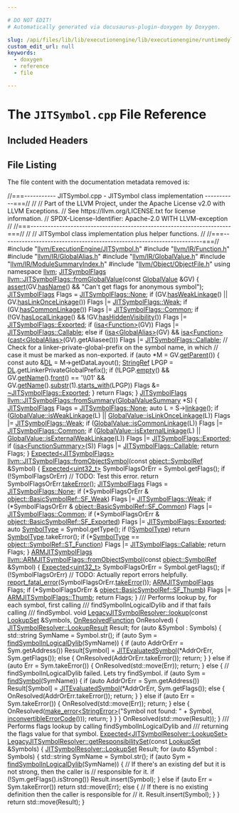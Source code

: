 ```yaml
---

# DO NOT EDIT!
# Automatically generated via docusaurus-plugin-doxygen by Doxygen.

slug: /api/files/lib/lib/executionengine/lib/executionengine/runtimedyld/jitsymbol-cpp
custom_edit_url: null
keywords:
  - doxygen
  - reference
  - file

---
```





# The `JITSymbol.cpp` File Reference

<DoxygenPage pluginConfig={pluginConfig}>



## Included Headers

<IncludesList>
<IncludesListItem
  filePath="llvm/ExecutionEngine/JITSymbol.h"
  permalink="/docs/api/files/include/include/llvm/include/llvm/executionengine/jitsymbol-h"
  isLocal="true" />
<IncludesListItem
  filePath="llvm/IR/Function.h"
  permalink="/docs/api/files/include/include/llvm/include/llvm/ir/function-h"
  isLocal="true" />
<IncludesListItem
  filePath="llvm/IR/GlobalAlias.h"
  permalink="/docs/api/files/include/include/llvm/include/llvm/ir/globalalias-h"
  isLocal="true" />
<IncludesListItem
  filePath="llvm/IR/GlobalValue.h"
  permalink="/docs/api/files/include/include/llvm/include/llvm/ir/globalvalue-h"
  isLocal="true" />
<IncludesListItem
  filePath="llvm/IR/ModuleSummaryIndex.h"
  permalink="/docs/api/files/include/include/llvm/include/llvm/ir/modulesummaryindex-h"
  isLocal="true" />
<IncludesListItem
  filePath="llvm/Object/ObjectFile.h"
  permalink="/docs/api/files/include/include/llvm/include/llvm/object/objectfile-h"
  isLocal="true" />
</IncludesList>


## File Listing

The file content with the documentation metadata removed is:

<ProgramListing>

<Link id="l00001" /><CodeLine lineNumber="1"><Highlight kind="comment">//===----------- JITSymbol.cpp - JITSymbol class implementation -----------===//</Highlight><Highlight kind="normal"></Highlight></CodeLine>
<Link id="l00002" /><CodeLine lineNumber="2"><Highlight kind="normal"></Highlight><Highlight kind="comment">//</Highlight><Highlight kind="normal"></Highlight></CodeLine>
<Link id="l00003" /><CodeLine lineNumber="3"><Highlight kind="normal"></Highlight><Highlight kind="comment">// Part of the LLVM Project, under the Apache License v2.0 with LLVM Exceptions.</Highlight><Highlight kind="normal"></Highlight></CodeLine>
<Link id="l00004" /><CodeLine lineNumber="4"><Highlight kind="normal"></Highlight><Highlight kind="comment">// See https://llvm.org/LICENSE.txt for license information.</Highlight><Highlight kind="normal"></Highlight></CodeLine>
<Link id="l00005" /><CodeLine lineNumber="5"><Highlight kind="normal"></Highlight><Highlight kind="comment">// SPDX-License-Identifier: Apache-2.0 WITH LLVM-exception</Highlight><Highlight kind="normal"></Highlight></CodeLine>
<Link id="l00006" /><CodeLine lineNumber="6"><Highlight kind="normal"></Highlight><Highlight kind="comment">//</Highlight><Highlight kind="normal"></Highlight></CodeLine>
<Link id="l00007" /><CodeLine lineNumber="7"><Highlight kind="normal"></Highlight><Highlight kind="comment">//===----------------------------------------------------------------------===//</Highlight><Highlight kind="normal"></Highlight></CodeLine>
<Link id="l00008" /><CodeLine lineNumber="8"><Highlight kind="normal"></Highlight><Highlight kind="comment">//</Highlight><Highlight kind="normal"></Highlight></CodeLine>
<Link id="l00009" /><CodeLine lineNumber="9"><Highlight kind="normal"></Highlight><Highlight kind="comment">// JITSymbol class implementation plus helper functions.</Highlight><Highlight kind="normal"></Highlight></CodeLine>
<Link id="l00010" /><CodeLine lineNumber="10"><Highlight kind="normal"></Highlight><Highlight kind="comment">//</Highlight><Highlight kind="normal"></Highlight></CodeLine>
<Link id="l00011" /><CodeLine lineNumber="11"><Highlight kind="normal"></Highlight><Highlight kind="comment">//===----------------------------------------------------------------------===//</Highlight><Highlight kind="normal"></Highlight></CodeLine>
<Link id="l00012" /><CodeLine lineNumber="12"><Highlight kind="normal"></Highlight></CodeLine>
<Link id="l00013" /><CodeLine lineNumber="13"><Highlight kind="normal"></Highlight><Highlight kind="preprocessor">#include &quot;<a href="/docs/api/files/include/include/llvm/include/llvm/executionengine/jitsymbol-h">llvm/ExecutionEngine/JITSymbol.h</a>&quot;</Highlight><Highlight kind="normal"></Highlight></CodeLine>
<Link id="l00014" /><CodeLine lineNumber="14"><Highlight kind="normal"></Highlight><Highlight kind="preprocessor">#include &quot;<a href="/docs/api/files/include/include/llvm/include/llvm/ir/function-h">llvm/IR/Function.h</a>&quot;</Highlight><Highlight kind="normal"></Highlight></CodeLine>
<Link id="l00015" /><CodeLine lineNumber="15"><Highlight kind="normal"></Highlight><Highlight kind="preprocessor">#include &quot;<a href="/docs/api/files/include/include/llvm/include/llvm/ir/globalalias-h">llvm/IR/GlobalAlias.h</a>&quot;</Highlight><Highlight kind="normal"></Highlight></CodeLine>
<Link id="l00016" /><CodeLine lineNumber="16"><Highlight kind="normal"></Highlight><Highlight kind="preprocessor">#include &quot;<a href="/docs/api/files/include/include/llvm/include/llvm/ir/globalvalue-h">llvm/IR/GlobalValue.h</a>&quot;</Highlight><Highlight kind="normal"></Highlight></CodeLine>
<Link id="l00017" /><CodeLine lineNumber="17"><Highlight kind="normal"></Highlight><Highlight kind="preprocessor">#include &quot;<a href="/docs/api/files/include/include/llvm/include/llvm/ir/modulesummaryindex-h">llvm/IR/ModuleSummaryIndex.h</a>&quot;</Highlight><Highlight kind="normal"></Highlight></CodeLine>
<Link id="l00018" /><CodeLine lineNumber="18"><Highlight kind="normal"></Highlight><Highlight kind="preprocessor">#include &quot;<a href="/docs/api/files/include/include/llvm/include/llvm/object/objectfile-h">llvm/Object/ObjectFile.h</a>&quot;</Highlight><Highlight kind="normal"></Highlight></CodeLine>
<Link id="l00019" /><CodeLine lineNumber="19"><Highlight kind="normal"></Highlight></CodeLine>
<Link id="l00020" /><CodeLine lineNumber="20"><Highlight kind="normal"></Highlight><Highlight kind="keyword">using namespace </Highlight><Highlight kind="normal"><a href="/docs/api/namespaces/llvm">llvm</a>;</Highlight></CodeLine>
<Link id="l00021" /><CodeLine lineNumber="21"><Highlight kind="normal"></Highlight></CodeLine>
<Link id="l00022" /><CodeLine lineNumber="22" lineLink="/docs/api/classes/llvm/jitsymbolflags/#aa66476422470ab204074b3198bcf4d15"><Highlight kind="normal"><a href="/docs/api/classes/llvm/jitsymbolflags/#a7eb7e08dd65f938cad006e4700c3f45c">JITSymbolFlags</a> <a href="/docs/api/classes/llvm/jitsymbolflags/#aa66476422470ab204074b3198bcf4d15">llvm::JITSymbolFlags::fromGlobalValue</a>(</Highlight><Highlight kind="keyword">const</Highlight><Highlight kind="normal"> <a href="/docs/api/classes/llvm/globalvalue">GlobalValue</a> &amp;GV) &#123;</Highlight></CodeLine>
<Link id="l00023" /><CodeLine lineNumber="23"><Highlight kind="normal">  <a href="/docs/api/files/lib/lib/target/lib/target/amdgpu/silowercontrolflow-cpp/#a4868c5d81c5ccc98c47aeab6244346a0">assert</a>(GV.<a href="/docs/api/classes/llvm/value/#ad9d88ae321b98d8a3b7f394977ae6d7f">hasName</a>() &amp;&amp; </Highlight><Highlight kind="stringliteral">&quot;Can&#39;t get flags for anonymous symbol&quot;</Highlight><Highlight kind="normal">);</Highlight></CodeLine>
<Link id="l00024" /><CodeLine lineNumber="24"><Highlight kind="normal"></Highlight></CodeLine>
<Link id="l00025" /><CodeLine lineNumber="25"><Highlight kind="normal">  <a href="/docs/api/classes/llvm/jitsymbolflags/#a7eb7e08dd65f938cad006e4700c3f45c">JITSymbolFlags</a> Flags = <a href="/docs/api/classes/llvm/jitsymbolflags/#ad509c6d010720c4f71aeac1fba93f8cbabffa99596ece82fbf05f0f3646f70ae1">JITSymbolFlags::None</a>;</Highlight></CodeLine>
<Link id="l00026" /><CodeLine lineNumber="26"><Highlight kind="normal">  </Highlight><Highlight kind="keywordflow">if</Highlight><Highlight kind="normal"> (GV.<a href="/docs/api/classes/llvm/globalvalue/#aaca0b3e9845b2fa35c965edaabd5c6bc">hasWeakLinkage</a>() || GV.<a href="/docs/api/classes/llvm/globalvalue/#a091e6599599c4e668373e0feefa92c01">hasLinkOnceLinkage</a>())</Highlight></CodeLine>
<Link id="l00027" /><CodeLine lineNumber="27"><Highlight kind="normal">    Flags |= <a href="/docs/api/classes/llvm/jitsymbolflags/#ad509c6d010720c4f71aeac1fba93f8cbabe8fbc5eba26a22d11d3ed68f8ada397">JITSymbolFlags::Weak</a>;</Highlight></CodeLine>
<Link id="l00028" /><CodeLine lineNumber="28"><Highlight kind="normal">  </Highlight><Highlight kind="keywordflow">if</Highlight><Highlight kind="normal"> (GV.<a href="/docs/api/classes/llvm/globalvalue/#ac10ac4576e030b231e1fbb5a8272f01f">hasCommonLinkage</a>())</Highlight></CodeLine>
<Link id="l00029" /><CodeLine lineNumber="29"><Highlight kind="normal">    Flags |= <a href="/docs/api/classes/llvm/jitsymbolflags/#ad509c6d010720c4f71aeac1fba93f8cba699390ef2a5b6e4057ef4c932dc8a1e2">JITSymbolFlags::Common</a>;</Highlight></CodeLine>
<Link id="l00030" /><CodeLine lineNumber="30"><Highlight kind="normal">  </Highlight><Highlight kind="keywordflow">if</Highlight><Highlight kind="normal"> (!GV.<a href="/docs/api/classes/llvm/globalvalue/#a3ba1af4b9d9faa4a33729bbbecee83d1">hasLocalLinkage</a>() &amp;&amp; !GV.<a href="/docs/api/classes/llvm/globalvalue/#a50baaf8d8a18c0cda69eb8d8eca178f9">hasHiddenVisibility</a>())</Highlight></CodeLine>
<Link id="l00031" /><CodeLine lineNumber="31"><Highlight kind="normal">    Flags |= <a href="/docs/api/classes/llvm/jitsymbolflags/#ad509c6d010720c4f71aeac1fba93f8cbaeb59403a31ee3f63734a411e9e42ddd8">JITSymbolFlags::Exported</a>;</Highlight></CodeLine>
<Link id="l00032" /><CodeLine lineNumber="32"><Highlight kind="normal"></Highlight></CodeLine>
<Link id="l00033" /><CodeLine lineNumber="33"><Highlight kind="normal">  </Highlight><Highlight kind="keywordflow">if</Highlight><Highlight kind="normal"> (<a href="/docs/api/namespaces/llvm/#a92ca992e52dddc420f4b069cae06dfbe">isa&lt;Function&gt;</a>(GV))</Highlight></CodeLine>
<Link id="l00034" /><CodeLine lineNumber="34"><Highlight kind="normal">    Flags |= <a href="/docs/api/classes/llvm/jitsymbolflags/#ad509c6d010720c4f71aeac1fba93f8cba9287f0bdea578bb13149dee3a35f69d5">JITSymbolFlags::Callable</a>;</Highlight></CodeLine>
<Link id="l00035" /><CodeLine lineNumber="35"><Highlight kind="normal">  </Highlight><Highlight kind="keywordflow">else</Highlight><Highlight kind="normal"> </Highlight><Highlight kind="keywordflow">if</Highlight><Highlight kind="normal"> (<a href="/docs/api/namespaces/llvm/#a92ca992e52dddc420f4b069cae06dfbe">isa&lt;GlobalAlias&gt;</a>(GV) &amp;&amp;</Highlight></CodeLine>
<Link id="l00036" /><CodeLine lineNumber="36"><Highlight kind="normal">           <a href="/docs/api/namespaces/llvm/#a92ca992e52dddc420f4b069cae06dfbe">isa&lt;Function&gt;</a>(<a href="/docs/api/namespaces/llvm/#ac4fc845f5ed92de63cd4474f128f5fc5">cast&lt;GlobalAlias&gt;</a>(GV).getAliasee()))</Highlight></CodeLine>
<Link id="l00037" /><CodeLine lineNumber="37"><Highlight kind="normal">    Flags |= <a href="/docs/api/classes/llvm/jitsymbolflags/#ad509c6d010720c4f71aeac1fba93f8cba9287f0bdea578bb13149dee3a35f69d5">JITSymbolFlags::Callable</a>;</Highlight></CodeLine>
<Link id="l00038" /><CodeLine lineNumber="38"><Highlight kind="normal"></Highlight></CodeLine>
<Link id="l00039" /><CodeLine lineNumber="39"><Highlight kind="normal">  </Highlight><Highlight kind="comment">// Check for a linker-private-global-prefix on the symbol name, in which</Highlight><Highlight kind="normal"></Highlight></CodeLine>
<Link id="l00040" /><CodeLine lineNumber="40"><Highlight kind="normal">  </Highlight><Highlight kind="comment">// case it must be marked as non-exported.</Highlight><Highlight kind="normal"></Highlight></CodeLine>
<Link id="l00041" /><CodeLine lineNumber="41"><Highlight kind="normal">  </Highlight><Highlight kind="keywordflow">if</Highlight><Highlight kind="normal"> (</Highlight><Highlight kind="keyword">auto</Highlight><Highlight kind="normal"> &#42;M = GV.<a href="/docs/api/classes/llvm/globalvalue/#a739b30c811f1eece61b05320ddf44e5b">getParent</a>()) &#123;</Highlight></CodeLine>
<Link id="l00042" /><CodeLine lineNumber="42"><Highlight kind="normal">    </Highlight><Highlight kind="keyword">const</Highlight><Highlight kind="normal"> </Highlight><Highlight kind="keyword">auto</Highlight><Highlight kind="normal"> &amp;<a href="/docs/api/files/lib/lib/target/lib/target/arm/armslshardening-cpp/#ad467c4ab9119043f9b7750ab986be61a">DL</a> = M-&gt;getDataLayout();</Highlight></CodeLine>
<Link id="l00043" /><CodeLine lineNumber="43"><Highlight kind="normal">    <a href="/docs/api/classes/llvm/stringref">StringRef</a> LPGP = <a href="/docs/api/files/lib/lib/target/lib/target/arm/armslshardening-cpp/#ad467c4ab9119043f9b7750ab986be61a">DL</a>.getLinkerPrivateGlobalPrefix();</Highlight></CodeLine>
<Link id="l00044" /><CodeLine lineNumber="44"><Highlight kind="normal">    </Highlight><Highlight kind="keywordflow">if</Highlight><Highlight kind="normal"> (!LPGP.<a href="/docs/api/classes/llvm/stringref/#a2dc80c585ad5882da8cae7b5968f7e74">empty</a>() &amp;&amp; GV.<a href="/docs/api/classes/llvm/value/#adb5c319f5905c1d3ca9eb5df546388c5">getName</a>().<a href="/docs/api/classes/llvm/stringref/#a61364ca3a5ff90fb2aa0d5a371fd43f7">front</a>() == </Highlight><Highlight kind="charliteral">&#39;\\01&#39;</Highlight><Highlight kind="normal"> &amp;&amp;</Highlight></CodeLine>
<Link id="l00045" /><CodeLine lineNumber="45"><Highlight kind="normal">        GV.<a href="/docs/api/classes/llvm/value/#adb5c319f5905c1d3ca9eb5df546388c5">getName</a>().<a href="/docs/api/classes/llvm/stringref/#a25f1fd81f2132805676c82ab8ae0c109">substr</a>(1).<a href="/docs/api/classes/llvm/stringref/#a2cd8968ff703aaeb395dcd63f6805ff1">starts&#95;with</a>(LPGP))</Highlight></CodeLine>
<Link id="l00046" /><CodeLine lineNumber="46"><Highlight kind="normal">      Flags &amp;= <a href="/docs/api/classes/llvm/jitsymbolflags/#a7eb7e08dd65f938cad006e4700c3f45c">~JITSymbolFlags</a><a href="/docs/api/classes/llvm/jitsymbolflags/#ad509c6d010720c4f71aeac1fba93f8cbaeb59403a31ee3f63734a411e9e42ddd8">::Exported</a>;</Highlight></CodeLine>
<Link id="l00047" /><CodeLine lineNumber="47"><Highlight kind="normal">  &#125;</Highlight></CodeLine>
<Link id="l00048" /><CodeLine lineNumber="48"><Highlight kind="normal"></Highlight></CodeLine>
<Link id="l00049" /><CodeLine lineNumber="49"><Highlight kind="normal">  </Highlight><Highlight kind="keywordflow">return</Highlight><Highlight kind="normal"> Flags;</Highlight></CodeLine>
<Link id="l00050" /><CodeLine lineNumber="50"><Highlight kind="normal">&#125;</Highlight></CodeLine>
<Link id="l00051" /><CodeLine lineNumber="51"><Highlight kind="normal"></Highlight></CodeLine>
<Link id="l00052" /><CodeLine lineNumber="52" lineLink="/docs/api/classes/llvm/jitsymbolflags/#a8542a1e56f754b563a94e006caac9eea"><Highlight kind="normal"><a href="/docs/api/classes/llvm/jitsymbolflags/#a7eb7e08dd65f938cad006e4700c3f45c">JITSymbolFlags</a> <a href="/docs/api/classes/llvm/jitsymbolflags/#a8542a1e56f754b563a94e006caac9eea">llvm::JITSymbolFlags::fromSummary</a>(<a href="/docs/api/classes/llvm/globalvaluesummary">GlobalValueSummary</a> &#42;S) &#123;</Highlight></CodeLine>
<Link id="l00053" /><CodeLine lineNumber="53"><Highlight kind="normal">  <a href="/docs/api/classes/llvm/jitsymbolflags/#a7eb7e08dd65f938cad006e4700c3f45c">JITSymbolFlags</a> Flags = <a href="/docs/api/classes/llvm/jitsymbolflags/#ad509c6d010720c4f71aeac1fba93f8cbabffa99596ece82fbf05f0f3646f70ae1">JITSymbolFlags::None</a>;</Highlight></CodeLine>
<Link id="l00054" /><CodeLine lineNumber="54"><Highlight kind="normal">  </Highlight><Highlight kind="keyword">auto</Highlight><Highlight kind="normal"> L = S-&gt;<a href="/docs/api/classes/llvm/globalvaluesummary/#adc87d9100ef8fc4adba27a249123f1d6">linkage</a>();</Highlight></CodeLine>
<Link id="l00055" /><CodeLine lineNumber="55"><Highlight kind="normal">  </Highlight><Highlight kind="keywordflow">if</Highlight><Highlight kind="normal"> (<a href="/docs/api/classes/llvm/globalvalue/#ad48190a47d8af6ce16465cda531725a9">GlobalValue::isWeakLinkage</a>(L) || <a href="/docs/api/classes/llvm/globalvalue/#a4f4d5111c78b4b976e362d12f01ad782">GlobalValue::isLinkOnceLinkage</a>(L))</Highlight></CodeLine>
<Link id="l00056" /><CodeLine lineNumber="56"><Highlight kind="normal">    Flags |= <a href="/docs/api/classes/llvm/jitsymbolflags/#ad509c6d010720c4f71aeac1fba93f8cbabe8fbc5eba26a22d11d3ed68f8ada397">JITSymbolFlags::Weak</a>;</Highlight></CodeLine>
<Link id="l00057" /><CodeLine lineNumber="57"><Highlight kind="normal">  </Highlight><Highlight kind="keywordflow">if</Highlight><Highlight kind="normal"> (<a href="/docs/api/classes/llvm/globalvalue/#a76d750f65089b2e70a927cf9d275a9d7">GlobalValue::isCommonLinkage</a>(L))</Highlight></CodeLine>
<Link id="l00058" /><CodeLine lineNumber="58"><Highlight kind="normal">    Flags |= <a href="/docs/api/classes/llvm/jitsymbolflags/#ad509c6d010720c4f71aeac1fba93f8cba699390ef2a5b6e4057ef4c932dc8a1e2">JITSymbolFlags::Common</a>;</Highlight></CodeLine>
<Link id="l00059" /><CodeLine lineNumber="59"><Highlight kind="normal">  </Highlight><Highlight kind="keywordflow">if</Highlight><Highlight kind="normal"> (<a href="/docs/api/classes/llvm/globalvalue/#a89a664b58385307fbb24c02e141d864b">GlobalValue::isExternalLinkage</a>(L) || <a href="/docs/api/classes/llvm/globalvalue/#a25e8e3490a28e9178b302b76ae643443">GlobalValue::isExternalWeakLinkage</a>(L))</Highlight></CodeLine>
<Link id="l00060" /><CodeLine lineNumber="60"><Highlight kind="normal">    Flags |= <a href="/docs/api/classes/llvm/jitsymbolflags/#ad509c6d010720c4f71aeac1fba93f8cbaeb59403a31ee3f63734a411e9e42ddd8">JITSymbolFlags::Exported</a>;</Highlight></CodeLine>
<Link id="l00061" /><CodeLine lineNumber="61"><Highlight kind="normal"></Highlight></CodeLine>
<Link id="l00062" /><CodeLine lineNumber="62"><Highlight kind="normal">  </Highlight><Highlight kind="keywordflow">if</Highlight><Highlight kind="normal"> (<a href="/docs/api/namespaces/llvm/#a92ca992e52dddc420f4b069cae06dfbe">isa&lt;FunctionSummary&gt;</a>(S))</Highlight></CodeLine>
<Link id="l00063" /><CodeLine lineNumber="63"><Highlight kind="normal">    Flags |= <a href="/docs/api/classes/llvm/jitsymbolflags/#ad509c6d010720c4f71aeac1fba93f8cba9287f0bdea578bb13149dee3a35f69d5">JITSymbolFlags::Callable</a>;</Highlight></CodeLine>
<Link id="l00064" /><CodeLine lineNumber="64"><Highlight kind="normal"></Highlight></CodeLine>
<Link id="l00065" /><CodeLine lineNumber="65"><Highlight kind="normal">  </Highlight><Highlight kind="keywordflow">return</Highlight><Highlight kind="normal"> Flags;</Highlight></CodeLine>
<Link id="l00066" /><CodeLine lineNumber="66"><Highlight kind="normal">&#125;</Highlight></CodeLine>
<Link id="l00067" /><CodeLine lineNumber="67"><Highlight kind="normal"></Highlight></CodeLine>
<Link id="l00068" /><CodeLine lineNumber="68"><Highlight kind="normal"><a href="/docs/api/classes/llvm/expected">Expected&lt;JITSymbolFlags&gt;</a></Highlight></CodeLine>
<Link id="l00069" /><CodeLine lineNumber="69" lineLink="/docs/api/classes/llvm/jitsymbolflags/#a6d8cec64deb620b732a8a6922c327cf7"><Highlight kind="normal"><a href="/docs/api/classes/llvm/jitsymbolflags/#a6d8cec64deb620b732a8a6922c327cf7">llvm::JITSymbolFlags::fromObjectSymbol</a>(</Highlight><Highlight kind="keyword">const</Highlight><Highlight kind="normal"> <a href="/docs/api/classes/llvm/object/symbolref">object::SymbolRef</a> &amp;Symbol) &#123;</Highlight></CodeLine>
<Link id="l00070" /><CodeLine lineNumber="70"><Highlight kind="normal">  <a href="/docs/api/classes/llvm/expected">Expected&lt;uint32&#95;t&gt;</a> SymbolFlagsOrErr = Symbol.getFlags();</Highlight></CodeLine>
<Link id="l00071" /><CodeLine lineNumber="71"><Highlight kind="normal">  </Highlight><Highlight kind="keywordflow">if</Highlight><Highlight kind="normal"> (!SymbolFlagsOrErr)</Highlight></CodeLine>
<Link id="l00072" /><CodeLine lineNumber="72"><Highlight kind="normal">    </Highlight><Highlight kind="comment">// TODO: Test this error.</Highlight><Highlight kind="normal"></Highlight></CodeLine>
<Link id="l00073" /><CodeLine lineNumber="73"><Highlight kind="normal">    </Highlight><Highlight kind="keywordflow">return</Highlight><Highlight kind="normal"> SymbolFlagsOrErr.<a href="/docs/api/classes/llvm/expected/#a94789df4ebd03dc008e8adebaa66ac1f">takeError</a>();</Highlight></CodeLine>
<Link id="l00074" /><CodeLine lineNumber="74"><Highlight kind="normal"></Highlight></CodeLine>
<Link id="l00075" /><CodeLine lineNumber="75"><Highlight kind="normal">  <a href="/docs/api/classes/llvm/jitsymbolflags/#a7eb7e08dd65f938cad006e4700c3f45c">JITSymbolFlags</a> Flags = <a href="/docs/api/classes/llvm/jitsymbolflags/#ad509c6d010720c4f71aeac1fba93f8cbabffa99596ece82fbf05f0f3646f70ae1">JITSymbolFlags::None</a>;</Highlight></CodeLine>
<Link id="l00076" /><CodeLine lineNumber="76"><Highlight kind="normal">  </Highlight><Highlight kind="keywordflow">if</Highlight><Highlight kind="normal"> (&#42;SymbolFlagsOrErr &amp; <a href="/docs/api/classes/llvm/object/basicsymbolref/#a9004a106627deafd45a7c95ee497d431ac199a3dc25299a191397723e89fd303e">object::BasicSymbolRef::SF&#95;Weak</a>)</Highlight></CodeLine>
<Link id="l00077" /><CodeLine lineNumber="77"><Highlight kind="normal">    Flags |= <a href="/docs/api/classes/llvm/jitsymbolflags/#ad509c6d010720c4f71aeac1fba93f8cbabe8fbc5eba26a22d11d3ed68f8ada397">JITSymbolFlags::Weak</a>;</Highlight></CodeLine>
<Link id="l00078" /><CodeLine lineNumber="78"><Highlight kind="normal">  </Highlight><Highlight kind="keywordflow">if</Highlight><Highlight kind="normal"> (&#42;SymbolFlagsOrErr &amp; <a href="/docs/api/classes/llvm/object/basicsymbolref/#a9004a106627deafd45a7c95ee497d431a917d4e0252fa1d20b2086b2e99e78e57">object::BasicSymbolRef::SF&#95;Common</a>)</Highlight></CodeLine>
<Link id="l00079" /><CodeLine lineNumber="79"><Highlight kind="normal">    Flags |= <a href="/docs/api/classes/llvm/jitsymbolflags/#ad509c6d010720c4f71aeac1fba93f8cba699390ef2a5b6e4057ef4c932dc8a1e2">JITSymbolFlags::Common</a>;</Highlight></CodeLine>
<Link id="l00080" /><CodeLine lineNumber="80"><Highlight kind="normal">  </Highlight><Highlight kind="keywordflow">if</Highlight><Highlight kind="normal"> (&#42;SymbolFlagsOrErr &amp; <a href="/docs/api/classes/llvm/object/basicsymbolref/#a9004a106627deafd45a7c95ee497d431a3936e16c4ba4b109e74006ad9bdc06f8">object::BasicSymbolRef::SF&#95;Exported</a>)</Highlight></CodeLine>
<Link id="l00081" /><CodeLine lineNumber="81"><Highlight kind="normal">    Flags |= <a href="/docs/api/classes/llvm/jitsymbolflags/#ad509c6d010720c4f71aeac1fba93f8cbaeb59403a31ee3f63734a411e9e42ddd8">JITSymbolFlags::Exported</a>;</Highlight></CodeLine>
<Link id="l00082" /><CodeLine lineNumber="82"><Highlight kind="normal"></Highlight></CodeLine>
<Link id="l00083" /><CodeLine lineNumber="83"><Highlight kind="normal">  </Highlight><Highlight kind="keyword">auto</Highlight><Highlight kind="normal"> <a href="/docs/api/namespaces/llvm/xcoff/#ae6213556e13de39091f6861f199d7b1f">SymbolType</a> = Symbol.getType();</Highlight></CodeLine>
<Link id="l00084" /><CodeLine lineNumber="84"><Highlight kind="normal">  </Highlight><Highlight kind="keywordflow">if</Highlight><Highlight kind="normal"> (!<a href="/docs/api/namespaces/llvm/xcoff/#ae6213556e13de39091f6861f199d7b1f">SymbolType</a>)</Highlight></CodeLine>
<Link id="l00085" /><CodeLine lineNumber="85"><Highlight kind="normal">    </Highlight><Highlight kind="keywordflow">return</Highlight><Highlight kind="normal"> <a href="/docs/api/namespaces/llvm/xcoff/#ae6213556e13de39091f6861f199d7b1f">SymbolType</a>.takeError();</Highlight></CodeLine>
<Link id="l00086" /><CodeLine lineNumber="86"><Highlight kind="normal"></Highlight></CodeLine>
<Link id="l00087" /><CodeLine lineNumber="87"><Highlight kind="normal">  </Highlight><Highlight kind="keywordflow">if</Highlight><Highlight kind="normal"> (&#42;<a href="/docs/api/namespaces/llvm/xcoff/#ae6213556e13de39091f6861f199d7b1f">SymbolType</a> == <a href="/docs/api/classes/llvm/object/symbolref/#a2ea2ecb4f81936cc379aff129e440b04a2fcf5b0171fb8526218be425765b5da1">object::SymbolRef::ST&#95;Function</a>)</Highlight></CodeLine>
<Link id="l00088" /><CodeLine lineNumber="88"><Highlight kind="normal">    Flags |= <a href="/docs/api/classes/llvm/jitsymbolflags/#ad509c6d010720c4f71aeac1fba93f8cba9287f0bdea578bb13149dee3a35f69d5">JITSymbolFlags::Callable</a>;</Highlight></CodeLine>
<Link id="l00089" /><CodeLine lineNumber="89"><Highlight kind="normal"></Highlight></CodeLine>
<Link id="l00090" /><CodeLine lineNumber="90"><Highlight kind="normal">  </Highlight><Highlight kind="keywordflow">return</Highlight><Highlight kind="normal"> Flags;</Highlight></CodeLine>
<Link id="l00091" /><CodeLine lineNumber="91"><Highlight kind="normal">&#125;</Highlight></CodeLine>
<Link id="l00092" /><CodeLine lineNumber="92"><Highlight kind="normal"></Highlight></CodeLine>
<Link id="l00093" /><CodeLine lineNumber="93"><Highlight kind="normal"><a href="/docs/api/classes/llvm/armjitsymbolflags">ARMJITSymbolFlags</a></Highlight></CodeLine>
<Link id="l00094" /><CodeLine lineNumber="94" lineLink="/docs/api/classes/llvm/armjitsymbolflags/#a942d2281f1774d37e0225dfde4166ae4"><Highlight kind="normal"><a href="/docs/api/classes/llvm/armjitsymbolflags/#a942d2281f1774d37e0225dfde4166ae4">llvm::ARMJITSymbolFlags::fromObjectSymbol</a>(</Highlight><Highlight kind="keyword">const</Highlight><Highlight kind="normal"> <a href="/docs/api/classes/llvm/object/symbolref">object::SymbolRef</a> &amp;Symbol) &#123;</Highlight></CodeLine>
<Link id="l00095" /><CodeLine lineNumber="95"><Highlight kind="normal">  <a href="/docs/api/classes/llvm/expected">Expected&lt;uint32&#95;t&gt;</a> SymbolFlagsOrErr = Symbol.getFlags();</Highlight></CodeLine>
<Link id="l00096" /><CodeLine lineNumber="96"><Highlight kind="normal">  </Highlight><Highlight kind="keywordflow">if</Highlight><Highlight kind="normal"> (!SymbolFlagsOrErr)</Highlight></CodeLine>
<Link id="l00097" /><CodeLine lineNumber="97"><Highlight kind="normal">    </Highlight><Highlight kind="comment">// TODO: Actually report errors helpfully.</Highlight><Highlight kind="normal"></Highlight></CodeLine>
<Link id="l00098" /><CodeLine lineNumber="98"><Highlight kind="normal">    <a href="/docs/api/namespaces/llvm/#a7f2a3d4dcfee70225988aec53ff1e173">report&#95;fatal&#95;error</a>(SymbolFlagsOrErr.<a href="/docs/api/classes/llvm/expected/#a94789df4ebd03dc008e8adebaa66ac1f">takeError</a>());</Highlight></CodeLine>
<Link id="l00099" /><CodeLine lineNumber="99"><Highlight kind="normal">  <a href="/docs/api/classes/llvm/armjitsymbolflags/#afa6dbb3d85fd5bafc54b2244a6f7fc4f">ARMJITSymbolFlags</a> Flags;</Highlight></CodeLine>
<Link id="l00100" /><CodeLine lineNumber="100"><Highlight kind="normal">  </Highlight><Highlight kind="keywordflow">if</Highlight><Highlight kind="normal"> (&#42;SymbolFlagsOrErr &amp; <a href="/docs/api/classes/llvm/object/basicsymbolref/#a9004a106627deafd45a7c95ee497d431a586a24e61bc504778e4c89c8bb929e90">object::BasicSymbolRef::SF&#95;Thumb</a>)</Highlight></CodeLine>
<Link id="l00101" /><CodeLine lineNumber="101"><Highlight kind="normal">    Flags |= <a href="/docs/api/classes/llvm/armjitsymbolflags/#a213d02a59bf1fd85318a706440ca169cabcaf88e63f6a97eb2b750bcaa8fc8d47">ARMJITSymbolFlags::Thumb</a>;</Highlight></CodeLine>
<Link id="l00102" /><CodeLine lineNumber="102"><Highlight kind="normal">  </Highlight><Highlight kind="keywordflow">return</Highlight><Highlight kind="normal"> Flags;</Highlight></CodeLine>
<Link id="l00103" /><CodeLine lineNumber="103"><Highlight kind="normal">&#125;</Highlight></CodeLine>
<Link id="l00104" /><CodeLine lineNumber="104"><Highlight kind="normal"></Highlight><Highlight kind="comment"></Highlight></CodeLine>
<Link id="l00105" /><CodeLine lineNumber="105"><Highlight kind="comment">/// Performs lookup by, for each symbol, first calling</Highlight></CodeLine>
<Link id="l00106" /><CodeLine lineNumber="106"><Highlight kind="comment">///        findSymbolInLogicalDylib and if that fails calling</Highlight></CodeLine>
<Link id="l00107" /><CodeLine lineNumber="107"><Highlight kind="comment">///        findSymbol.</Highlight><Highlight kind="normal"></Highlight></CodeLine>
<Link id="l00108" /><CodeLine lineNumber="108" lineLink="/docs/api/classes/llvm/legacyjitsymbolresolver/#aadf85c83250f0a519c4e6c498dd91a15"><Highlight kind="normal"></Highlight><Highlight kind="keywordtype">void</Highlight><Highlight kind="normal"> <a href="/docs/api/classes/llvm/legacyjitsymbolresolver/#aadf85c83250f0a519c4e6c498dd91a15">LegacyJITSymbolResolver::lookup</a>(</Highlight><Highlight kind="keyword">const</Highlight><Highlight kind="normal"> <a href="/docs/api/classes/llvm/jitsymbolresolver/#a487abfdc466598f156d5398ae986c6f9">LookupSet</a> &amp;Symbols,</Highlight></CodeLine>
<Link id="l00109" /><CodeLine lineNumber="109"><Highlight kind="normal">                                     <a href="/docs/api/classes/llvm/jitsymbolresolver/#a01f534cbe65344148ec2986691ff632a">OnResolvedFunction</a> OnResolved) &#123;</Highlight></CodeLine>
<Link id="l00110" /><CodeLine lineNumber="110"><Highlight kind="normal">  <a href="/docs/api/classes/llvm/jitsymbolresolver/#a40474784a8f731d0ad49f39774a11a2a">JITSymbolResolver::LookupResult</a> Result;</Highlight></CodeLine>
<Link id="l00111" /><CodeLine lineNumber="111"><Highlight kind="normal">  </Highlight><Highlight kind="keywordflow">for</Highlight><Highlight kind="normal"> (</Highlight><Highlight kind="keyword">auto</Highlight><Highlight kind="normal"> &amp;Symbol : Symbols) &#123;</Highlight></CodeLine>
<Link id="l00112" /><CodeLine lineNumber="112"><Highlight kind="normal">    std::string SymName = Symbol.str();</Highlight></CodeLine>
<Link id="l00113" /><CodeLine lineNumber="113"><Highlight kind="normal">    </Highlight><Highlight kind="keywordflow">if</Highlight><Highlight kind="normal"> (</Highlight><Highlight kind="keyword">auto</Highlight><Highlight kind="normal"> Sym = <a href="/docs/api/classes/llvm/legacyjitsymbolresolver/#a7380b8beb758e62402b0817f6d5adfcb">findSymbolInLogicalDylib</a>(SymName)) &#123;</Highlight></CodeLine>
<Link id="l00114" /><CodeLine lineNumber="114"><Highlight kind="normal">      </Highlight><Highlight kind="keywordflow">if</Highlight><Highlight kind="normal"> (</Highlight><Highlight kind="keyword">auto</Highlight><Highlight kind="normal"> AddrOrErr = Sym.getAddress())</Highlight></CodeLine>
<Link id="l00115" /><CodeLine lineNumber="115"><Highlight kind="normal">        Result&#91;Symbol&#93; = <a href="/docs/api/classes/llvm/jitevaluatedsymbol">JITEvaluatedSymbol</a>(&#42;AddrOrErr, Sym.getFlags());</Highlight></CodeLine>
<Link id="l00116" /><CodeLine lineNumber="116"><Highlight kind="normal">      </Highlight><Highlight kind="keywordflow">else</Highlight><Highlight kind="normal"> &#123;</Highlight></CodeLine>
<Link id="l00117" /><CodeLine lineNumber="117"><Highlight kind="normal">        OnResolved(AddrOrErr.takeError());</Highlight></CodeLine>
<Link id="l00118" /><CodeLine lineNumber="118"><Highlight kind="normal">        </Highlight><Highlight kind="keywordflow">return</Highlight><Highlight kind="normal">;</Highlight></CodeLine>
<Link id="l00119" /><CodeLine lineNumber="119"><Highlight kind="normal">      &#125;</Highlight></CodeLine>
<Link id="l00120" /><CodeLine lineNumber="120"><Highlight kind="normal">    &#125; </Highlight><Highlight kind="keywordflow">else</Highlight><Highlight kind="normal"> </Highlight><Highlight kind="keywordflow">if</Highlight><Highlight kind="normal"> (</Highlight><Highlight kind="keyword">auto</Highlight><Highlight kind="normal"> Err = Sym.takeError()) &#123;</Highlight></CodeLine>
<Link id="l00121" /><CodeLine lineNumber="121"><Highlight kind="normal">      OnResolved(std::move(Err));</Highlight></CodeLine>
<Link id="l00122" /><CodeLine lineNumber="122"><Highlight kind="normal">      </Highlight><Highlight kind="keywordflow">return</Highlight><Highlight kind="normal">;</Highlight></CodeLine>
<Link id="l00123" /><CodeLine lineNumber="123"><Highlight kind="normal">    &#125; </Highlight><Highlight kind="keywordflow">else</Highlight><Highlight kind="normal"> &#123;</Highlight></CodeLine>
<Link id="l00124" /><CodeLine lineNumber="124"><Highlight kind="normal">      </Highlight><Highlight kind="comment">// findSymbolInLogicalDylib failed. Lets try findSymbol.</Highlight><Highlight kind="normal"></Highlight></CodeLine>
<Link id="l00125" /><CodeLine lineNumber="125"><Highlight kind="normal">      </Highlight><Highlight kind="keywordflow">if</Highlight><Highlight kind="normal"> (</Highlight><Highlight kind="keyword">auto</Highlight><Highlight kind="normal"> Sym = <a href="/docs/api/classes/llvm/legacyjitsymbolresolver/#a2612c868eb773faf53d42254da895290">findSymbol</a>(SymName)) &#123;</Highlight></CodeLine>
<Link id="l00126" /><CodeLine lineNumber="126"><Highlight kind="normal">        </Highlight><Highlight kind="keywordflow">if</Highlight><Highlight kind="normal"> (</Highlight><Highlight kind="keyword">auto</Highlight><Highlight kind="normal"> AddrOrErr = Sym.getAddress())</Highlight></CodeLine>
<Link id="l00127" /><CodeLine lineNumber="127"><Highlight kind="normal">          Result&#91;Symbol&#93; = <a href="/docs/api/classes/llvm/jitevaluatedsymbol">JITEvaluatedSymbol</a>(&#42;AddrOrErr, Sym.getFlags());</Highlight></CodeLine>
<Link id="l00128" /><CodeLine lineNumber="128"><Highlight kind="normal">        </Highlight><Highlight kind="keywordflow">else</Highlight><Highlight kind="normal"> &#123;</Highlight></CodeLine>
<Link id="l00129" /><CodeLine lineNumber="129"><Highlight kind="normal">          OnResolved(AddrOrErr.takeError());</Highlight></CodeLine>
<Link id="l00130" /><CodeLine lineNumber="130"><Highlight kind="normal">          </Highlight><Highlight kind="keywordflow">return</Highlight><Highlight kind="normal">;</Highlight></CodeLine>
<Link id="l00131" /><CodeLine lineNumber="131"><Highlight kind="normal">        &#125;</Highlight></CodeLine>
<Link id="l00132" /><CodeLine lineNumber="132"><Highlight kind="normal">      &#125; </Highlight><Highlight kind="keywordflow">else</Highlight><Highlight kind="normal"> </Highlight><Highlight kind="keywordflow">if</Highlight><Highlight kind="normal"> (</Highlight><Highlight kind="keyword">auto</Highlight><Highlight kind="normal"> Err = Sym.takeError()) &#123;</Highlight></CodeLine>
<Link id="l00133" /><CodeLine lineNumber="133"><Highlight kind="normal">        OnResolved(std::move(Err));</Highlight></CodeLine>
<Link id="l00134" /><CodeLine lineNumber="134"><Highlight kind="normal">        </Highlight><Highlight kind="keywordflow">return</Highlight><Highlight kind="normal">;</Highlight></CodeLine>
<Link id="l00135" /><CodeLine lineNumber="135"><Highlight kind="normal">      &#125; </Highlight><Highlight kind="keywordflow">else</Highlight><Highlight kind="normal"> &#123;</Highlight></CodeLine>
<Link id="l00136" /><CodeLine lineNumber="136"><Highlight kind="normal">        OnResolved(<a href="/docs/api/namespaces/llvm/#a9999bd897fc8a1648bd69b36fee2d357">make&#95;error&lt;StringError&gt;</a>(</Highlight><Highlight kind="stringliteral">&quot;Symbol not found: &quot;</Highlight><Highlight kind="normal"> + Symbol,</Highlight></CodeLine>
<Link id="l00137" /><CodeLine lineNumber="137"><Highlight kind="normal">                                           <a href="/docs/api/namespaces/llvm/#a2b43c21951d0948b34bcf7019949032d">inconvertibleErrorCode</a>()));</Highlight></CodeLine>
<Link id="l00138" /><CodeLine lineNumber="138"><Highlight kind="normal">        </Highlight><Highlight kind="keywordflow">return</Highlight><Highlight kind="normal">;</Highlight></CodeLine>
<Link id="l00139" /><CodeLine lineNumber="139"><Highlight kind="normal">      &#125;</Highlight></CodeLine>
<Link id="l00140" /><CodeLine lineNumber="140"><Highlight kind="normal">    &#125;</Highlight></CodeLine>
<Link id="l00141" /><CodeLine lineNumber="141"><Highlight kind="normal">  &#125;</Highlight></CodeLine>
<Link id="l00142" /><CodeLine lineNumber="142"><Highlight kind="normal"></Highlight></CodeLine>
<Link id="l00143" /><CodeLine lineNumber="143"><Highlight kind="normal">  OnResolved(std::move(Result));</Highlight></CodeLine>
<Link id="l00144" /><CodeLine lineNumber="144"><Highlight kind="normal">&#125;</Highlight></CodeLine>
<Link id="l00145" /><CodeLine lineNumber="145"><Highlight kind="normal"></Highlight><Highlight kind="comment"></Highlight></CodeLine>
<Link id="l00146" /><CodeLine lineNumber="146"><Highlight kind="comment">/// Performs flags lookup by calling findSymbolInLogicalDylib and</Highlight></CodeLine>
<Link id="l00147" /><CodeLine lineNumber="147"><Highlight kind="comment">///        returning the flags value for that symbol.</Highlight><Highlight kind="normal"></Highlight></CodeLine>
<Link id="l00148" /><CodeLine lineNumber="148"><Highlight kind="normal"><a href="/docs/api/classes/llvm/expected">Expected&lt;JITSymbolResolver::LookupSet&gt;</a></Highlight></CodeLine>
<Link id="l00149" /><CodeLine lineNumber="149" lineLink="/docs/api/classes/llvm/legacyjitsymbolresolver/#a70654ce07c092ce4e460bb98d10319f6"><Highlight kind="normal"><a href="/docs/api/classes/llvm/legacyjitsymbolresolver/#a70654ce07c092ce4e460bb98d10319f6">LegacyJITSymbolResolver::getResponsibilitySet</a>(</Highlight><Highlight kind="keyword">const</Highlight><Highlight kind="normal"> <a href="/docs/api/classes/llvm/jitsymbolresolver/#a487abfdc466598f156d5398ae986c6f9">LookupSet</a> &amp;Symbols) &#123;</Highlight></CodeLine>
<Link id="l00150" /><CodeLine lineNumber="150"><Highlight kind="normal">  <a href="/docs/api/classes/llvm/jitsymbolresolver/#a487abfdc466598f156d5398ae986c6f9">JITSymbolResolver::LookupSet</a> Result;</Highlight></CodeLine>
<Link id="l00151" /><CodeLine lineNumber="151"><Highlight kind="normal"></Highlight></CodeLine>
<Link id="l00152" /><CodeLine lineNumber="152"><Highlight kind="normal">  </Highlight><Highlight kind="keywordflow">for</Highlight><Highlight kind="normal"> (</Highlight><Highlight kind="keyword">auto</Highlight><Highlight kind="normal"> &amp;Symbol : Symbols) &#123;</Highlight></CodeLine>
<Link id="l00153" /><CodeLine lineNumber="153"><Highlight kind="normal">    std::string SymName = Symbol.str();</Highlight></CodeLine>
<Link id="l00154" /><CodeLine lineNumber="154"><Highlight kind="normal">    </Highlight><Highlight kind="keywordflow">if</Highlight><Highlight kind="normal"> (</Highlight><Highlight kind="keyword">auto</Highlight><Highlight kind="normal"> Sym = <a href="/docs/api/classes/llvm/legacyjitsymbolresolver/#a7380b8beb758e62402b0817f6d5adfcb">findSymbolInLogicalDylib</a>(SymName)) &#123;</Highlight></CodeLine>
<Link id="l00155" /><CodeLine lineNumber="155"><Highlight kind="normal">      </Highlight><Highlight kind="comment">// If there&#39;s an existing def but it is not strong, then the caller is</Highlight><Highlight kind="normal"></Highlight></CodeLine>
<Link id="l00156" /><CodeLine lineNumber="156"><Highlight kind="normal">      </Highlight><Highlight kind="comment">// responsible for it.</Highlight><Highlight kind="normal"></Highlight></CodeLine>
<Link id="l00157" /><CodeLine lineNumber="157"><Highlight kind="normal">      </Highlight><Highlight kind="keywordflow">if</Highlight><Highlight kind="normal"> (!Sym.getFlags().isStrong())</Highlight></CodeLine>
<Link id="l00158" /><CodeLine lineNumber="158"><Highlight kind="normal">        Result.insert(Symbol);</Highlight></CodeLine>
<Link id="l00159" /><CodeLine lineNumber="159"><Highlight kind="normal">    &#125; </Highlight><Highlight kind="keywordflow">else</Highlight><Highlight kind="normal"> </Highlight><Highlight kind="keywordflow">if</Highlight><Highlight kind="normal"> (</Highlight><Highlight kind="keyword">auto</Highlight><Highlight kind="normal"> Err = Sym.takeError())</Highlight></CodeLine>
<Link id="l00160" /><CodeLine lineNumber="160"><Highlight kind="normal">      </Highlight><Highlight kind="keywordflow">return</Highlight><Highlight kind="normal"> std::move(Err);</Highlight></CodeLine>
<Link id="l00161" /><CodeLine lineNumber="161"><Highlight kind="normal">    </Highlight><Highlight kind="keywordflow">else</Highlight><Highlight kind="normal"> &#123;</Highlight></CodeLine>
<Link id="l00162" /><CodeLine lineNumber="162"><Highlight kind="normal">      </Highlight><Highlight kind="comment">// If there is no existing definition then the caller is responsible for</Highlight><Highlight kind="normal"></Highlight></CodeLine>
<Link id="l00163" /><CodeLine lineNumber="163"><Highlight kind="normal">      </Highlight><Highlight kind="comment">// it.</Highlight><Highlight kind="normal"></Highlight></CodeLine>
<Link id="l00164" /><CodeLine lineNumber="164"><Highlight kind="normal">      Result.insert(Symbol);</Highlight></CodeLine>
<Link id="l00165" /><CodeLine lineNumber="165"><Highlight kind="normal">    &#125;</Highlight></CodeLine>
<Link id="l00166" /><CodeLine lineNumber="166"><Highlight kind="normal">  &#125;</Highlight></CodeLine>
<Link id="l00167" /><CodeLine lineNumber="167"><Highlight kind="normal"></Highlight></CodeLine>
<Link id="l00168" /><CodeLine lineNumber="168"><Highlight kind="normal">  </Highlight><Highlight kind="keywordflow">return</Highlight><Highlight kind="normal"> std::move(Result);</Highlight></CodeLine>
<Link id="l00169" /><CodeLine lineNumber="169"><Highlight kind="normal">&#125;</Highlight></CodeLine>

</ProgramListing>


</DoxygenPage>
